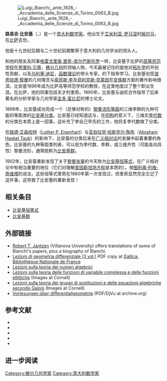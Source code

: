 {{Link style|time=2015-12-11T05:12:04+00:00}}
[[File:Luigi_Bianchi,_ante_1928_-_Accademia_delle_Scienze_di_Torino_0063_B.jpg|thumb]]

'''路易吉·比安基'''（{{lang|it|Luigi Bianchi}}，{{bd|1856年|1月18日|1928年|6月6日}}）是一个[[意大利|意大利]][[数学家|数学家]]。他出生于[[艾米利亚-罗马涅|艾米利亚-罗马涅]]的[[帕尔马_(意大利)|帕尔马]]，在[[比萨|比萨]]去世。

他是十九世纪后期与二十世纪前期繁荣于意大利的几何学派的领头人。

和他的朋友及同事[[格雷戈里奥·里奇-库尔巴斯托罗|格雷戈里奥·里奇-库尔巴斯托罗]]一样，比安基于比萨的[[比萨高等师范学校|高等师范学校]]在[[恩里科·贝蒂|恩里科·贝蒂]]，[[微分几何|微分几何]]的领袖人物，今天最被记住的是他对[[拓扑学|拓扑学]]的开创性贡献，以及[[乌利塞·迪尼|乌利塞·迪尼]]，[[函数理论|函数理论]]的带头专家，的下指导学习。比安基也受[[波恩哈德·黎曼|波恩哈德·黎曼]]的几何理念与[[索菲斯·李|索菲斯·李]]及[[菲利克斯·克莱因|菲利克斯·克莱因]]在[[变换群|变换群]]方面的著作影响很深。比安基1896年成为比萨高等师范学校的教授，在这里他度过了整个职业生涯。在比萨，他的同事包括天才的里奇。1890年，比安基与迪尼合作指导了后来著名的分析学家与几何学家[[圭多·富比尼|圭多·富比尼]]的博士论文。

1898年，比安基成功完成一个（足够对称的）[[黎曼流形|黎曼流形]][[等距|等距]]的三维李群的九种可能的等距类的[[比安基分类|比安基分类]]。比安基已经知道这与，在[[同构|同构]]的意义下，三维实[[李代数|李代数]]的分类在本质上是一回事。这补充了李自己早先的工作，他将复李代数做了分类。

在[[路德·艾森哈特|路德·艾森哈特]]（[[:en:Luther_P._Eisenhart|Luther P. Eisenhart]]）与[[亚伯拉罕·哈斯克尔·陶布|亚伯拉罕·哈斯克尔·陶布]]（[[:en:Abraham_Haskel_Taub|Abraham Haskel Taub]]）的影响下，比安基的分类后来在[[广义相对论|广义相对论]]的发展中起着重要的角色。比安基的九种等距类列表，可以视为李代数，李群，或三维齐性（可能各向异性）黎曼流形，通常统称为[[比安基群|比安基群]]。

1902年，比安基重新发现了关于[[黎曼张量|黎曼张量]]的今天称为[[比安基恒等式|比安基恒等式]]，在广义相对论中有相当重要的地位（它们对理解[[爱因斯坦场方程|爱因斯坦场方程]]是本质的）。按[[图利奥·列维-奇维塔|图利奥·列维-奇维塔]]的说法，这些恒等式里奇在1880年第一次发现过，但里奇显然完全忘记了这件事，这导致了比安基的重新发现！

== 相关条目 ==
*[[比安基恒等式|比安基恒等式]]
*[[比安基群|比安基群]]

== 外部链接 ==
*[http://www34.homepage.villanova.edu/robert.jantzen/bianchi/ Robert T. Jantzen] {{Wayback|url=http://www34.homepage.villanova.edu/robert.jantzen/bianchi/ |date=20200203020443 }} (Villanova University) offers translations of some of Bianchi's papers, plus a biography of Bianchi.
*[http://gallica.bnf.fr/Catalogue/noticesInd/FRBNF37265259.htm Lezioni di geometria differenziale (3 vol.)] PDF copy at [http://gallica.bnf.fr Gallica, Bibliothèque Nationale de France] {{Wayback|url=http://gallica.bnf.fr/ |date=20161218172021 }}
* [http://gallica.bnf.fr/document?O=N099488 Lezioni sulla teoria dei numeri algebrici] 
* [http://historical.library.cornell.edu/cgi-bin/cul.math/docviewer?did=04420002&view=50&frames=0&seq=5 Lezioni sulla teoria delle funzioni di variabile complessa e delle funzioni ellittiche] (Images at Cornell)
* [http://historical.library.cornell.edu/cgi-bin/cul.math/docviewer?did=01120001&view=50&frames=0&seq=7 Lezioni sulla teoria dei gruppi di sostituzioni e delle equazioni algebriche secondo Galois] {{Wayback|url=http://historical.library.cornell.edu/cgi-bin/cul.math/docviewer?did=01120001&view=50&frames=0&seq=7 |date=20040128215751 }} (Images at Cornell)
* [http://www.archive.org/details/vorluberdiffgeo00bianrich Vorlesungen über differentialgeometrie] (PDF/DjVu at archive.org)

== 参考文献 ==
*{{cite book | author=Bianchi, Luigi | title=Lezioni di geometria differenziale (three volumes) | publisher=E. Spoerri |location=Pisa | year=1894, 1902, 1909 | id=}}
*{{cite book | author=Bianchi, Luigi | title=Lezioni sulla teoria dei gruppi continui finiti di trasformazioni | location=Pisa | publisher=E. Spoerri | year=1918 | id=OCLC 4383253}}
*{{cite journal | author=Hilton, H. | title=Luigi Bianchi | journal=J. London Math. Soc. | year=1929 | volume=4 | pages=79–80}}
*{{cite web | author=O'Connor, J. J.; & Robertson, E. F. | title=Luigi Bianchi | work=MacTutor History Archive | url=http://www-groups.dcs.st-and.ac.uk/~history/Mathematicians/Bianchi.html | accessdate=2005-07-10 | format=mdy | archive-date=2019-11-05 | archive-url=https://web.archive.org/web/20191105151503/http://www-groups.dcs.st-and.ac.uk/~history/Mathematicians/Bianchi.html | dead-url=no }}
*{{MathGenealogy |id=58047}}

==进一步阅读==
{{cite encyclopedia
 | first = Ettore
 | last = Carruccio
 | authorlink = {{{authorlink|}}}
 | coauthors = {{{coauthors|}}}
 | date = {{{date|}}} 
 | title = Bianchi, Luigi
 | encyclopedia = {{link-en|Dictionary of Scientific Biography}}
 | volume = 2
 | pages = 121
 | publisher = Charles Scribner's Sons
 | location = New York
 | date = {{{year|1970–80}}}
 | isbn = 0684101149
 | url = {{{url|}}}
 | ref = {{{ref|harv}}}
 | year = {{{year|1970}}}
}}

{{Authority control}}
{{DEFAULTSORT:Bianchi, Luigi}}
[[Category:微分几何学家|Category:微分几何学家]]
[[Category:意大利数学家|Category:意大利数学家]]